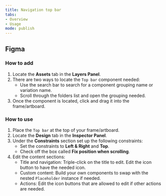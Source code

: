 ```yaml
---
title: Navigation top bar 
tabs: 
- Overview
- Usage
mode: publish
---
```



## Figma

### How to add

1. Locate the **Assets** tab in the **Layers Panel**.
2. There are two ways to locate the `Top bar` component needed: 
	* Use the search bar to search for a component grouping name or variation name.
	* Scroll through the folders list and open the grouping needed.
3. Once the component is located, click and drag it into the frame/artboard. 


### How to use

1. Place the `Top bar` at the top of your frame/artboard. 
2. Locate the **Design** tab in the **Inspector Panel**.
3. Under the **Constraints** section set up the following constraints:   
    * Set the constraints to **Left & Right** and **Top**.
    * Check off the box called **Fix position when scrolling**.
4. Edit the content sections: 
    * Title and navigation: Triple-click on the title to edit. Edit the icon button to have the needed icon. 
    * Custom content: Build your own components to swap with the nested `Placeholder` instance if needed. 
    * Actions: Edit the icon buttons that are allowed to edit if other actions are needed. 
